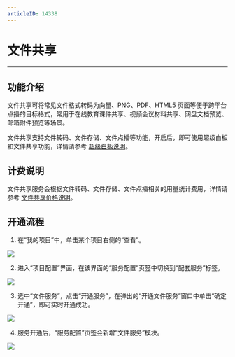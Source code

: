 ```yaml
---
articleID: 14338
---
```

# 文件共享

- - -

## 功能介绍

文件共享可将常见文件格式转码为向量、PNG、PDF、HTML5 页面等便于跨平台点播的目标格式，常用于在线教育课件共享、视频会议材料共享、网盘文档预览、邮箱附件预览等场景。 

文件共享支持文件转码、文件存储、文件点播等功能，开启后，即可使用超级白板和文件共享功能，详情请参考 [超级白板说明](/super-board-ios/product-desc/overview)。


## 计费说明

文件共享服务会根据文件转码、文件存储、文件点播相关的用量统计费用，详情请参考 [文件共享价格说明](/super-board-ios/product-desc/billing-instructions/price)。


## 开通流程

1. 在“我的项目”中，单击某个项目右侧的“查看”。   
<Frame width="512" height="auto" caption=""><img src="https://storage.zego.im/sdk-doc/Pics/console/Create_Project5.png" /></Frame>

2. 进入“项目配置”界面，在该界面的“服务配置”页签中切换到“配套服务”标签。
<Frame width="512" height="auto" caption=""><img src="https://storage.zego.im/sdk-doc/Pics/Consle/10197.png" /></Frame>

3. 选中“文件服务”，点击“开通服务”，在弹出的“开通文件服务”窗口中单击“确定开通”，即可实时开通成功。   
<Frame width="512" height="auto" caption=""><img src="https://storage.zego.im/sdk-doc/Pics/Consle/10198.png" /></Frame>

4. 服务开通后，“服务配置”页签会新增“文件服务”模块。   
<Frame width="512" height="auto" caption=""><img src="https://storage.zego.im/sdk-doc/Pics/Consle/10199.png" /></Frame>
